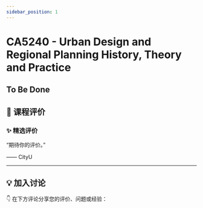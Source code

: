 ```yaml
---
sidebar_position: 1
---
```



# CA5240 - Urban Design and Regional Planning History, Theory and Practice

## To Be Done

## **💬 课程评价**

### ✨ **精选评价**
<div className={commentStyles.commentBox}>
    <p className={commentStyles.commentText}>
        “期待你的评价。”
    </p>
    <p className={commentStyles.commentAuthor}>—— CityU</p>
</div>

---

## **💡 加入讨论**

👇 在下方评论分享您的评价、问题或经验：
<Utterances />

